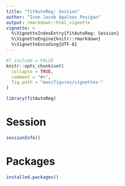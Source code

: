 ```yaml
---
title: "fitAutoReg: Session"
author: "Ivan Jacob Agaloos Pesigan"
output: rmarkdown::html_vignette
vignette: >
  %\VignetteIndexEntry{fitAutoReg: Session}
  %\VignetteEngine{knitr::rmarkdown}
  %\VignetteEncoding{UTF-8}
---
```


```r
#| include = FALSE
knitr::opts_chunk$set(
  collapse = TRUE,
  comment = "#>",
  fig.path = "man/figures/vignettes-"
)
```

```r
library(fitAutoReg)
```

# Session

```r
sessionInfo()
```

# Packages

```r
installed.packages()
```
